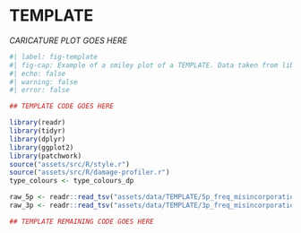 <!-- TEMPLATE COPY CONTENTS OF THIS FILE FOR NEW PROFILES-->

# TEMPLATE

<!-- ![_CAPTION GOES HERE](assets/images/512px-Salvador_dali_als_Auge.jpg){#fig-double-stranded-caricature} -->

_CARICATURE PLOT GOES HERE_

```r
#| label: fig-template
#| fig-cap: Example of a smiley plot of a TEMPLATE. Data taken from library TEMPLATE of [@TEMPLATE]. Damage data generated using [TEMPLATE](/intro.qmd) and plotted using R and tidyverse packages [@Wickham2019-ot].
#| echo: false
#| warning: false
#| error: false

## TEMPLATE CODE GOES HERE

library(readr)
library(tidyr)
library(dplyr)
library(ggplot2)
library(patchwork)
source("assets/src/R/style.r")
source("assets/src/R/damage-profiler.r")
type_colours <- type_colours_dp

raw_5p <- readr::read_tsv("assets/data/TEMPLATE/5p_freq_misincorporations.txt", comment = "#")
raw_3p <- readr::read_tsv("assets/data/TEMPLATE/3p_freq_misincorporations.txt", comment = "#")

## TEMPLATE REMAINING CODE GOES HERE

```

<!-- TEMPLATE Description goes here -->